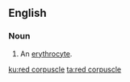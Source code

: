 ==English==

===Noun===
{{en-noun|head=[[red]] [[corpuscle]]}}

# {{label|en|cytology}} An [[erythrocyte]].

[[ku:red corpuscle]]
[[ta:red corpuscle]]